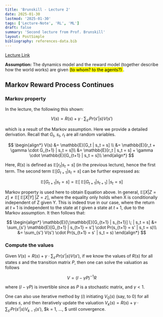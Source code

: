 ```yaml
---
title: 'Brunskill - Lecture 2'
date: 2025-01-30
lastmod: '2025-01-30'
tags: ['Lecture-Note', 'RL', 'ML']
draft: false
summary: 'Second lecture from Prof. Brunskill'
layout: PostSimple
bibliography: references-data.bib
---
```


[Lecture Link](https://www.youtube.com/watch?v=gHdsUUGcBC0&list=PLoROMvodv4rN4wG6Nk6sNpTEbuOSosZdX&index=3&ab_channel=StanfordOnline)

**Assumption:** The dynamics model and the reward model (together describe how the world works) are given <mark> (to whom? to the agents?) </mark>. 

## Markov Reward Process Continues

### Markov property

In the lecture, the following this shown:

$$
V(s) = R(s) + \gamma \cdot \sum_{s'} Pr(s' | s) V(s')
$$

which is a result of the Markov assumption. Here we provide a detailed derivation. Recall that $G_t$, $s_t$, $r_t$ are all random variables. 

$$
\begin{align*}
V(s) &= \mathbb{E}[G_t | s_t = s] \\
&= \mathbb{E}[r_t + \gamma \cdot G_{t+1} | s_t = s]\\
&= \mathbb{E}[r_t | s_t = s] + \gamma \cdot \mathbb{E}[G_{t+1} | s_t = s]\\
\end{align*}
$$

Here, $R(s)$ is defined as $\mathbb{E}[r_t | s_t = s]$ (in the previous lecture), hence the first term. The second term $\mathbb{E}[G_{t+1} | s_t = s]$ can be further expressed as:

$$
\begin{equation*}
\mathbb{E}[G_{t+1} | s_t = s] = \mathbb{E}[\; \mathbb{E}[G_{t+1} | s_{t+1}] \; | s_t = s]
\end{equation*}
$$

Markov property is used here to obtain Equation above. In general, $\mathbb{E}[X | Z = z] \neq \mathbb{E}[\; \mathbb{E}[X | Y] \; | Z = z]$, where the equality only holds when X is conditionally independent of Z given Y. This is indeed true in our case, where the return at $t+1$ is independent to the state at $t$ given a state at $t+1$, due to the Markov assumption. It then follows that:

$$
\begin{align*}
\mathbb{E}[\;\mathbb{E}[G_{t+1} | s_{t+1}] \; | s_t = s] &= \sum_{s'} \mathbb{E}[G_{t+1} | s_{t+1} = s'] \cdot Pr(s_{t+1} = s' | s_t = s)\\
&= \sum_{s'} V(s') \cdot Pr(s_{t+1} = s' | s_t = s)
\end{align*}
$$

### Compute the values 

Given $V(s) = R(s) + \gamma \cdot \sum_{s'} Pr(s' | s) V(s')$, if we know the values of $R(s)$ for all states $s$ and the transition matrix $P$, then one can solve the valuation as follows

$$
V = (I - \gamma P)^{-1} R
$$

where $(I - \gamma P)$ is invertible since as $P$ is a stochastic matrix, and $\gamma < 1$. 

One can also use iterative method by $(i)$ initiating $V_0(s)$ (say, to $0$) for all states $s$, and then iteratively update the valuation $V_k(s) = R(s) + \gamma \cdot \sum_{s'} Pr(s' | s) V_{k-1}(s')$, $k = 1, ..., $ until convergence.



